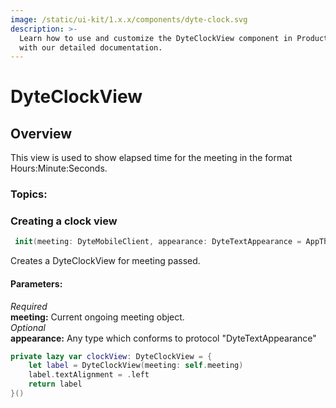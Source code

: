 ```yaml
---
image: /static/ui-kit/1.x.x/components/dyte-clock.svg
description: >-
  Learn how to use and customize the DyteClockView component in ProductDB's iOS UiKit
  with our detailed documentation.
---
```




# DyteClockView
## Overview
This view is used to show elapsed time for the meeting in the format Hours:Minute:Seconds.


### Topics:

### Creating a clock view

```swift
 init(meeting: DyteMobileClient, appearance: DyteTextAppearance = AppTheme.shared.clockViewAppearance) 
```
Creates a DyteClockView for meeting passed. 

#### Parameters:  
*Required*  
**meeting:** Current ongoing meeting object.  
*Optional*  
**appearance:** Any type which conforms to protocol "DyteTextAppearance"

```swift
private lazy var clockView: DyteClockView = {
    let label = DyteClockView(meeting: self.meeting)
    label.textAlignment = .left
    return label
}()
```

<head>
  <title>iOS DyteClockView</title>
</head>
